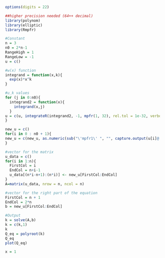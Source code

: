 ```{r}
options(digits = 22)

##higher precision needed (64++ decimal)
library(polynom)
library(elliptic)
library(Rmpfr)

#Constant
n = 3
n0 = 2*n-1
RangeHigh = 1
RangeLow = -1
u = c()

#w(x) function
integrand = function(x,k){
  exp(x)*x^k
}

#u_k values
for (j in 0:n0){
  integrand2 = function(x){
    integrand(x,j)
  }
u = c(u, integrateR(integrand2, -1, mpfr(1, 32), rel.tol = 1e-32, verbose = TRUE)$value)
}
```
```{r}
new_u = c()
for(i in 0 : n0 + 1){
new_u = c(new_u, as.numeric(sub("\'mpfr1\' ", "", capture.output(u[i]@.Data[[1]]))))
}
```

```{r}
#vector for the matrix
u_data = c()
for(i in 1:n){
  FirstCol = i
  EndCol = n+i-1
  u_data[(n*i-n+1):(n*i)] <- new_u[FirstCol:EndCol]
}
A=matrix(u_data, nrow = n, ncol = n)
```

```{r}
#vector for the right part of the equation
FirstCol = n + 1
EndCol = 2*n
b = new_u[FirstCol:EndCol]

#Output
k = solve(A,b)
k = c(k,1)
k
Q_eq = polyroot(k)
Q_eq
plot(Q_eq)
```

```{r}
x = 1
```

